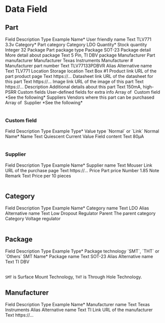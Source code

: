 
# Data Field

## Part

<TableContainer component={Box}>
  <Table size="small">
    <TableHead>
      <TableRow>
        <TableCell>Field</TableCell>
        <TableCell>Description</TableCell>
        <TableCell>Type</TableCell>
        <TableCell>Example</TableCell>
      </TableRow>
    </TableHead>
    <TableBody>
      <TableRow>
        <TableCell>Name*</TableCell>
        <TableCell>User friendly name</TableCell>
        <TableCell>Text</TableCell>
        <TableCell>TLV771 3.3v</TableCell>
      </TableRow>
      <TableRow>
        <TableCell>Category*</TableCell>
        <TableCell>Part category</TableCell>
        <TableCell>
          <Link href="#category" underline="none">
            Category
          </Link>
        </TableCell>
        <TableCell>LDO</TableCell>
      </TableRow>
      <TableRow>
        <TableCell>Quantity*</TableCell>
        <TableCell>Stock quantity</TableCell>
        <TableCell>Integer</TableCell>
        <TableCell>32</TableCell>
      </TableRow>
      <TableRow>
        <TableCell>Package</TableCell>
        <TableCell>Part package type</TableCell>
        <TableCell>
          <Link href="#package" underline="none">
            Package
          </Link>
        </TableCell>
        <TableCell>SOT-23</TableCell>
      </TableRow>
      <TableRow>
        <TableCell>Package detail</TableCell>
        <TableCell>More detail about package</TableCell>
        <TableCell>Text</TableCell>
        <TableCell>5 Pin, TI DBV package</TableCell>
      </TableRow>
      <TableRow>
        <TableCell>Manufacturer</TableCell>
        <TableCell>Part manufacturer</TableCell>
        <TableCell>
          <Link href="#manufacturer" underline="none">
            Manufacturer
          </Link>
        </TableCell>
        <TableCell>Texas Instruments</TableCell>
      </TableRow>
      <TableRow>
        <TableCell>Manufacturer #</TableCell>
        <TableCell>Manufacturer part number</TableCell>
        <TableCell>Text</TableCell>
        <TableCell>TLV77133PDBVR</TableCell>
      </TableRow>
      <TableRow>
        <TableCell>Alias</TableCell>
        <TableCell>Alternative name</TableCell>
        <TableCell>Text</TableCell>
        <TableCell>TLV771</TableCell>
      </TableRow>
      <TableRow>
        <TableCell>Location</TableCell>
        <TableCell>Storage location</TableCell>
        <TableCell>Text</TableCell>
        <TableCell>Box #1</TableCell>
      </TableRow>
      <TableRow>
        <TableCell>Product link</TableCell>
        <TableCell>URL of the part product page</TableCell>
        <TableCell>Text</TableCell>
        <TableCell>
          <Link
            href="https://www.ti.com/product/TLV771/part-details/TLV77133PDBVR"
            underline="none"
            target="_blank"
            rel="noopener noreferrer"
          >
            https://...
          </Link>
        </TableCell>
      </TableRow>
      <TableRow>
        <TableCell>Datasheet link</TableCell>
        <TableCell>URL of the datasheet for this part</TableCell>
        <TableCell>Text</TableCell>
        <TableCell>
          <Link
            href="https://www.ti.com/document-viewer/TLV771/datasheet"
            underline="none"
            target="_blank"
            rel="noopener noreferrer"
          >
            https://...
          </Link>
        </TableCell>
      </TableRow>
      <TableRow>
        <TableCell>Image link</TableCell>
        <TableCell>URL of the image of this part</TableCell>
        <TableCell>Text</TableCell>
        <TableCell>
          <Link
            href="https://www.ti.com/content/dam/ticom/images/products/package/d/dbv0005a.png"
            underline="none"
            target="_blank"
            rel="noopener noreferrer"
          >
            https://...
          </Link>
        </TableCell>
      </TableRow>
      <TableRow>
        <TableCell>Description</TableCell>
        <TableCell>Additional details about this part</TableCell>
        <TableCell>Text</TableCell>
        <TableCell>150mA, high-PSRR</TableCell>
      </TableRow>
      <TableRow>
        <TableCell>Custom fields</TableCell>
        <TableCell>User-defined fields for extra info</TableCell>
        <TableCell>
          <Typography component="span">
            Array of&nbsp;
            <Link href="#custom-field" underline="none">
              Custom field
            </Link>
          </Typography>
        </TableCell>
        <TableCell>*See the following*</TableCell>
      </TableRow>
      <TableRow>
        <TableCell>Suppliers</TableCell>
        <TableCell>Vendors where this part can be purchased</TableCell>
        <TableCell>
          <Typography component="span">
            Array of&nbsp;
            <Link href="#supplier" underline="none">
              Supplier
            </Link>
          </Typography>
        </TableCell>
        <TableCell>*See the following*</TableCell>
      </TableRow>
    </TableBody>
  </Table>
</TableContainer>

### Custom field

<TableContainer component={Box}>
  <Table size="small">
    <TableHead>
      <TableRow>
        <TableCell>Field</TableCell>
        <TableCell>Description</TableCell>
        <TableCell>Type</TableCell>
        <TableCell>Example</TableCell>
      </TableRow>
    </TableHead>
    <TableBody>
      <TableRow>
        <TableCell>Type*</TableCell>
        <TableCell>Value type</TableCell>
        <TableCell>`Normal` or `Link`</TableCell>
        <TableCell>Normal</TableCell>
      </TableRow>
      <TableRow>
        <TableCell>Name*</TableCell>
        <TableCell>Name</TableCell>
        <TableCell>Text</TableCell>
        <TableCell>Quiescent Current</TableCell>
      </TableRow>
      <TableRow>
        <TableCell>Value</TableCell>
        <TableCell>Field content</TableCell>
        <TableCell>Text</TableCell>
        <TableCell>80μA</TableCell>
      </TableRow>
    </TableBody>
  </Table>
</TableContainer>

### Supplier

<TableContainer component={Box}>
  <Table size="small">
    <TableHead>
      <TableRow>
        <TableCell>Field</TableCell>
        <TableCell>Description</TableCell>
        <TableCell>Type</TableCell>
        <TableCell>Example</TableCell>
      </TableRow>
    </TableHead>
    <TableBody>
      <TableRow>
        <TableCell>Name*</TableCell>
        <TableCell>Supplier name</TableCell>
        <TableCell>Text</TableCell>
        <TableCell>Mouser</TableCell>
      </TableRow>
      <TableRow>
        <TableCell>Link</TableCell>
        <TableCell>URL of the purchase page</TableCell>
        <TableCell>Text</TableCell>
        <TableCell>https://...</TableCell>
      </TableRow>
      <TableRow>
        <TableCell>Price</TableCell>
        <TableCell>Part price</TableCell>
        <TableCell>Number</TableCell>
        <TableCell>1.85</TableCell>
      </TableRow>
      <TableRow>
        <TableCell>Note</TableCell>
        <TableCell>Remark</TableCell>
        <TableCell>Text</TableCell>
        <TableCell>Price per 10 pieces</TableCell>
      </TableRow>
    </TableBody>
  </Table>
</TableContainer>

## Category

<TableContainer component={Box}>
  <Table size="small">
    <TableHead>
      <TableRow>
        <TableCell>Field</TableCell>
        <TableCell>Description</TableCell>
        <TableCell>Type</TableCell>
        <TableCell>Example</TableCell>
      </TableRow>
    </TableHead>
    <TableBody>
      <TableRow>
        <TableCell>Name*</TableCell>
        <TableCell>Category name</TableCell>
        <TableCell>Text</TableCell>
        <TableCell>LDO</TableCell>
      </TableRow>
      <TableRow>
        <TableCell>Alias</TableCell>
        <TableCell>Alternative name</TableCell>
        <TableCell>Text</TableCell>
        <TableCell>Low Dropout Regulator</TableCell>
      </TableRow>
      <TableRow>
        <TableCell>Parent</TableCell>
        <TableCell>The parent category</TableCell>
        <TableCell>
          <Link href="#category" underline="none">
            Category
          </Link>
        </TableCell>
        <TableCell>Voltage regulator</TableCell>
      </TableRow>
    </TableBody>
  </Table>
</TableContainer>

## Package

<TableContainer component={Box}>
  <Table size="small">
    <TableHead>
      <TableRow>
        <TableCell>Field</TableCell>
        <TableCell>Description</TableCell>
        <TableCell>Type</TableCell>
        <TableCell>Example</TableCell>
      </TableRow>
    </TableHead>
    <TableBody>
      <TableRow>
        <TableCell>Type*</TableCell>
        <TableCell>Package technology</TableCell>
        <TableCell>`SMT`, `THT` or `Others`</TableCell>
        <TableCell>SMT</TableCell>
      </TableRow>
      <TableRow>
        <TableCell>Name*</TableCell>
        <TableCell>Package name</TableCell>
        <TableCell>Text</TableCell>
        <TableCell>SOT-23</TableCell>
      </TableRow>
      <TableRow>
        <TableCell>Alias</TableCell>
        <TableCell>Alternative name</TableCell>
        <TableCell>Text</TableCell>
        <TableCell>TI DBV</TableCell>
      </TableRow>
    </TableBody>
  </Table>
</TableContainer>

`SMT` is Surface Mount Technology, `THT` is Through Hole Technology.

## Manufacturer

<TableContainer component={Box}>
  <Table size="small">
    <TableHead>
      <TableRow>
        <TableCell>Field</TableCell>
        <TableCell>Description</TableCell>
        <TableCell>Type</TableCell>
        <TableCell>Example</TableCell>
      </TableRow>
    </TableHead>
    <TableBody>
      <TableRow>
        <TableCell>Name*</TableCell>
        <TableCell>Manufacturer name</TableCell>
        <TableCell>Text</TableCell>
        <TableCell>Texas Instruments</TableCell>
      </TableRow>
      <TableRow>
        <TableCell>Alias</TableCell>
        <TableCell>Alternative name</TableCell>
        <TableCell>Text</TableCell>
        <TableCell>TI</TableCell>
      </TableRow>
      <TableRow>
        <TableCell>Link</TableCell>
        <TableCell>URL of the manufacturer</TableCell>
        <TableCell>Text</TableCell>
        <TableCell>https://...</TableCell>
      </TableRow>
    </TableBody>
  </Table>
</TableContainer>
